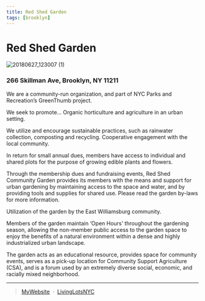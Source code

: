```yaml
---
title: Red Shed Garden
tags: [brooklyn]
---
```

# Red Shed Garden

![20180627_123007 (1)](https://user-images.githubusercontent.com/22154417/159124339-73387e33-16d3-4f6d-aaa3-ead1b6ccf4ee.jpg)


<NumberOfOrg URL="https://livinglotsnyc.org/lot/3028930035/" />

### 266 Skillman Ave, Brooklyn, NY 11211

We are a community-run organization, and part of NYC Parks and Recreation’s GreenThumb project.

We seek to promote…
Organic horticulture and agriculture in an urban setting.

We utilize and encourage sustainable practices, such as rainwater collection, composting and recycling.
Cooperative engagement with the local community.

In return for small annual dues, members have access to individual and shared plots for the purpose of growing edible plants and flowers.

Through the membership dues and fundraising events, Red Shed Community Garden provides its members with the means and support for urban gardening by maintaining access to the space and water, and by providing tools and supplies for shared use. Please read the garden by-laws for more information.

Utilization of the garden by the East Williamsburg community.

Members of the garden maintain ‘Open Hours’ throughout the gardening season, allowing the non-member public access to the garden space to enjoy the benefits of a natural environment within a dense and highly industrialized urban landscape.

The garden acts as an educational resource, provides space for community events, serves as a pick-up location for Community Support Agriculture (CSA), and is a forum used by an extremely diverse social, economic, and racially mixed neighborhood.

---
> [MyWebsite](https://redshedgarden.com/) &nbsp;&middot;&nbsp;
> [LivingLotsNYC](https://livinglotsnyc.org/lot/3028930035/)



